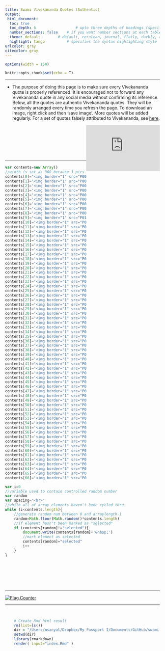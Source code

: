 ```yaml
---
title: Swami Vivekananda Quotes (Authentic)
output:
 html_document:
  toc: true
  toc_depth: 6  				# upto three depths of headings (specified by #, ## and ###)
  number_sections: false 	# if you want number sections at each table header
  theme: default  		# default, cerulean, journal, flatly, darkly, readable, spacelab, united, cosmo, lumen, paper, sandstone, simplex, and yeti
  highlight: tango  		# specifies the syntax highlighting style
urlcolor: gray
citecolor: gray
---
```


<head>
<meta name="google-site-verification" content="FGoFsQAYjE2ald5KjM10Ms8FZY1YAtnXKamBSF3aOQY" />
</head>

```r
options(width = 150)
```

```r
knitr::opts_chunk$set(echo = T)
```

<style type="text/css"> /* This sets the overall width of the HTML page */
.main-container {
  max-width: 1200px;
  margin-left: auto;
  margin-right: auto;
};
p {line-height: 4em;}
</style>



<hr> 

- The purpose of doing this page is to make sure every Vivekananda quote is properly referenced. It is encouraged not to forward any Vivekananda quote in any social media without confirming its reference. Below, all the quotes are authentic Vivekananda quotes. They will be randomly arranged every time you refresh the page. To download an image, right click and then 'save image'. More quotes will be added regularly. For a set of quotes falsely attributed to Vivekananda, see [here](https://onudhyan.blogspot.com/2020/06/quotes-falsely-attributed-to-swami.html){target="_blank"}.

<iframe align="right" src="https://www.facebook.com/plugins/page.php?href=https%3A%2F%2Fwww.facebook.com%2FSwami-Vivekananda-Quotes-Authentic-104968054944575&tabs=timeline&width=240&height=70&small_header=false&adapt_container_width=true&hide_cover=false&show_facepile=true&appId" width="240" height="150" style="border:none;overflow:hidden" scrolling="yes" frameborder="0" allowfullscreen="true" allow="autoplay; clipboard-write; encrypted-media; picture-in-picture; web-share"></iframe>
<br><br><br><br><br><br>

<hr>


<!-- From this page http://www.javascriptkit.com/javatutors/randomorder.shtml -->

```js
var contents=new Array()
//width is set as 360 because 3 pics in a row makes 1180, and the html page width is set as 1200.
contents[0]='<img border="1" src="P001.jpeg" width="355">'
contents[1]='<img border="1" src="P002.jpeg" width="355">'
contents[2]='<img border="1" src="P003.jpeg" width="355">'
contents[3]='<img border="1" src="P004.jpeg" width="355">'
contents[4]='<img border="1" src="P005.jpeg" width="355">'
contents[5]='<img border="1" src="P006.jpeg" width="355">'
contents[6]='<img border="1" src="P007.jpeg" width="355">'
contents[7]='<img border="1" src="P008.jpeg" width="355">'
contents[8]='<img border="1" src="P009.jpeg" width="355">'
contents[9]='<img border="1" src="P010.jpeg" width="355">'
contents[10]='<img border="1" src="P011.jpeg" width="355">'
contents[11]='<img border="1" src="P012.jpeg" width="355">'
contents[12]='<img border="1" src="P013.jpeg" width="355">'
contents[13]='<img border="1" src="P014.jpeg" width="355">'
contents[14]='<img border="1" src="P015.jpeg" width="355">'
contents[15]='<img border="1" src="P016.jpeg" width="355">'
contents[16]='<img border="1" src="P017.jpeg" width="355">'
contents[17]='<img border="1" src="P018.jpeg" width="355">'
contents[18]='<img border="1" src="P019.jpeg" width="355">'
contents[19]='<img border="1" src="P020.jpeg" width="355">'
contents[20]='<img border="1" src="P021.jpeg" width="355">'
contents[21]='<img border="1" src="P022.jpeg" width="355">'
contents[22]='<img border="1" src="P023.jpeg" width="355">'
contents[23]='<img border="1" src="P024.jpeg" width="355">'
contents[24]='<img border="1" src="P025.jpeg" width="355">'
contents[25]='<img border="1" src="P026.jpeg" width="355">'
contents[26]='<img border="1" src="P027.jpeg" width="355">'
contents[27]='<img border="1" src="P028.jpeg" width="355">'
contents[28]='<img border="1" src="P029.jpeg" width="355">'
contents[29]='<img border="1" src="P030.jpeg" width="355">'
contents[30]='<img border="1" src="P031.jpeg" width="355">'
contents[31]='<img border="1" src="P032.jpeg" width="355">'
contents[32]='<img border="1" src="P033.jpeg" width="355">'
contents[33]='<img border="1" src="P034.jpeg" width="355">'
contents[34]='<img border="1" src="P035.jpeg" width="355">'
contents[35]='<img border="1" src="P036.jpeg" width="355">'
contents[36]='<img border="1" src="P037.jpeg" width="355">'
contents[37]='<img border="1" src="P038.jpeg" width="355">'
contents[38]='<img border="1" src="P039.jpeg" width="355">'
contents[39]='<img border="1" src="P040.jpeg" width="355">'
contents[40]='<img border="1" src="P041.jpeg" width="355">'
contents[41]='<img border="1" src="P042.jpeg" width="355">'
contents[42]='<img border="1" src="P043.jpeg" width="355">'
contents[43]='<img border="1" src="P044.jpeg" width="355">'
contents[44]='<img border="1" src="P045.jpeg" width="355">'
contents[45]='<img border="1" src="P046.jpeg" width="355">'
contents[46]='<img border="1" src="P047.jpeg" width="355">'
contents[47]='<img border="1" src="P048.jpeg" width="355">'
contents[48]='<img border="1" src="P049.jpeg" width="355">'
contents[49]='<img border="1" src="P050.jpeg" width="355">'
contents[50]='<img border="1" src="P051.jpeg" width="355">'
contents[51]='<img border="1" src="P052.jpeg" width="355">'
contents[52]='<img border="1" src="P053.jpeg" width="355">'
contents[53]='<img border="1" src="P054.jpeg" width="355">'
contents[54]='<img border="1" src="P055.jpeg" width="355">'
contents[55]='<img border="1" src="P056.jpeg" width="355">'
contents[56]='<img border="1" src="P057.jpeg" width="355">'
contents[57]='<img border="1" src="P058.jpeg" width="355">'
contents[58]='<img border="1" src="P059.jpeg" width="355">'
contents[59]='<img border="1" src="P060.jpeg" width="355">'
contents[60]='<img border="1" src="P061.jpeg" width="355">'
contents[61]='<img border="1" src="P062.jpeg" width="355">'
contents[62]='<img border="1" src="P063.jpeg" width="355">'
contents[63]='<img border="1" src="P064.jpeg" width="355">'
contents[64]='<img border="1" src="P065.jpeg" width="355">'
contents[65]='<img border="1" src="P066.jpeg" width="355">'
contents[66]='<img border="1" src="P067.jpeg" width="355">'
```

```js
var i=0
//variable used to contain controlled random number 
var random
var spacing="<br>"
//while all of array elements haven't been cycled thru
while (i<contents.length){
    //generate random num between 0 and arraylength-1
    random=Math.floor(Math.random()*contents.length)
    //if element hasn't been marked as "selected"
    if (contents[random]!="selected"){
        document.write(contents[random]+'&nbsp;')
        //mark element as selected
        contents[random]="selected"
        i++
    }
}
```








<p>&nbsp;</p> <p>&nbsp;</p> <p>&nbsp;</p>

<hr>


<div align="center">
<a href="https://info.flagcounter.com/Wwks"><img src="https://s01.flagcounter.com/map/Wwks/size_s/txt_000000/border_CCCCCC/pageviews_0/viewers_0/flags_0/" alt="Flag Counter" border="0"></a>
</div>

<hr><br>

```r
	# Create Rmd html result
	rm(list=ls())
	dir = "/Users/nsanyal/Dropbox/My Passport I/Documents/GitHub/swami-vivekananda-quotes-authentic.github.io"
	setwd(dir)
	library(rmarkdown)
	render( input="index.Rmd" )
```



<!-- 
convert P001.jpeg -resize 20% P001.jpeg
convert P002.jpeg -resize 20% P002.jpeg
convert P003.jpeg -resize 20% P003.jpeg
convert P004.jpeg -resize 20% P004.jpeg

 -->






